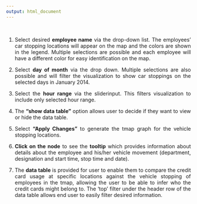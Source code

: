 ```yaml
---
output: html_document
---
```


<style>
body {
text-align: justify}
</style>

<br>

<span style='font-size:120%; font-weight:600'>

1)	Select desired **employee name** via the drop-down list. The employees’ car stopping locations will appear on the map and the colors are shown in the legend. Multiple selections are possible and each employee will have a different color for easy identification on the map. 

2)	Select **day of month** via the drop down. Multiple selections are also possible and will filter the visualization to show car stoppings on the selected days in January 2014. 

3)	Select the **hour range** via the sliderinput. This filters visualization to include only selected hour range. 

4)	The **“show data table”** option allows user to decide if they want to view or hide the data table. 

5)	Select **“Apply Changes”** to generate the tmap graph for the vehicle stopping locations.

6)	**Click on the node** to see the **tooltip** which provides information about details about the employee and his/her vehicle movement (department, designation and start time, stop time and date).  

7)	The **data table** is provided for user to enable them to compare the credit card usage at specific locations against the vehicle stopping of employees in the tmap, allowing the user to be able to infer who the credit cards might belong to. The ‘top’ filter under the header row of the data table allows end user to easily filter desired information.


</span>
